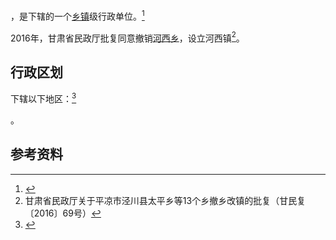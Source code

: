 {{中国乡级行政区|62/08/24/203/000}}

'''{{PAGENAMEBASE}}'''，是{{PRC admin/fullname|62/08/24/203/000|3}}下辖的一个[[乡镇|乡镇]]级行政单位。<ref>{{PRC admin/ref sgc|{{PRC admin/parent|62/08/24/203/000}}}}</ref>

2016年，甘肃省民政厅批复同意撤销[[河西乡_(华亭县)|河西乡]]，设立河西镇<ref>甘肃省民政厅关于平凉市泾川县太平乡等13个乡撤乡改镇的批复（甘民复〔2016〕69号）</ref>。

== 行政区划 ==

{{PAGENAMEBASE}}下辖以下地区：<ref>{{PRC admin/ref sgc|62/08/24/203/000}}</ref>

{{PRC admin/children|62/08/24/203/000}}。

== 参考资料 ==

{{reflist}}

{{行政区划小作品}}
{{PRC admin/navcat|62/08/24/203/000}}